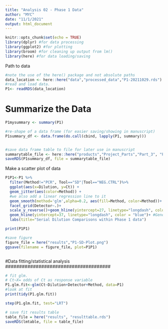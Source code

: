 ---
title: "Analysis 02 - Phase 1 Data"
author: "MYC"
date: "11/1/2021"
output: html_document
---

```{r setup, include=FALSE}
knitr::opts_chunk$set(echo = TRUE)
library(dplyr) #for data processing
library(ggplot2) #for plotting
library(broom) #for cleaning up output from lm()
library(here) #for data loading/saving

```
Path to data
```{r Data}
#note the use of the here() package and not absolute paths
data_location <- here::here("data","processed_data","P1-20211029.rds")
#read and load data. 
P1<- readRDS(data_location)
```

# Summarize the Data

```{r}
P1mysummary <- summary(P1)
```

```{r}
#re-shape of a data frame (for easier saving/showing in manuscript)
P1summary_df <- data.frame(do.call(cbind, lapply(P1, summary)))
```
```{r}

```

```{r}
#save data frame table to file for later use in manuscript
summarytable_file <- here::here("products","Project_Parts","Part_3", "P1.Summary.Table.rds")
saveRDS(P1summary_df, file = summarytable_file)
```

Make a scatter plot of data
```{r}
P1P1<-P1 %>% 
  filter(Method!="PCR", Tool=="SD"|Tool=="NEG.CTRL")%>%
  ggplot(aes(x=Dilution, y=Ct)) + 
  geom_jitter(aes(color=Method)) + 
  #we also add a linear regression line to it
  geom_smooth(method='glm',alpha=0.2, aes(fill=Method, color=Method))+
  facet_grid(Detector~.)+
  scale_y_reverse()+geom_hline(yintercept=27, linetype="longdash", color = "orange")+ #CDC confirmed threshold
  geom_hline(yintercept=37, linetype="longdash", color = "blue")+ #General confirmed threshold
  labs(title="Serial Dilution Comparisons within Phase 1 data")

print(P1P1)
```
```{r}
#save figure
figure_file = here("results","P1-SD-Plot.png")
ggsave(filename = figure_file, plot=P1P1) 
```

```{r ALL Data fit and stat analysis}

```
######################################
#Data fitting/statistical analysis
######################################
```{r}
# fit glm.
# Ct~X= odds of Ct as response variable
P1.glm.fit<-glm(Ct~Dilution+Detector+Method, data=P1)
#look at fit
print(tidy(P1.glm.fit))

step(P1.glm.fit, test="LRT")
```
```{r}
# save fit results table  
table_file = here("results", "resulttable.rds")
saveRDS(lmtable, file = table_file)

```

